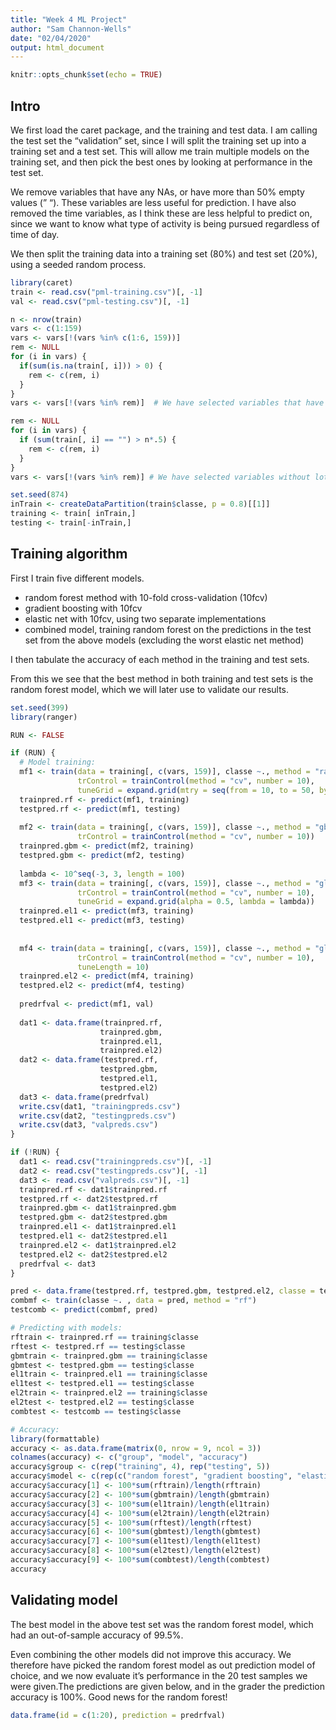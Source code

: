 ```yaml
---
title: "Week 4 ML Project"
author: "Sam Channon-Wells"
date: "02/04/2020"
output: html_document
---
```


```r
knitr::opts_chunk$set(echo = TRUE)
```

## Intro

We first load the caret package, and the training and test data. I am calling the test set the "validation" set, since I will split the training set up into a training set and a test set. This will allow me train multiple models on the training set, and then pick the best ones by looking at performance in the test set.

We remove variables that have any NAs, or have more than 50% empty values (" "). These variables are less useful for prediction. I have also removed the time variables, as I think these are less helpful to predict on, since we want to know what type of activity is being pursued regardless of time of day.

We then split the training data into a training set (80%) and test set (20%), using a seeded random process.


```r
library(caret)
train <- read.csv("pml-training.csv")[, -1]
val <- read.csv("pml-testing.csv")[, -1]

n <- nrow(train)
vars <- c(1:159)
vars <- vars[!(vars %in% c(1:6, 159))]
rem <- NULL
for (i in vars) {
  if(sum(is.na(train[, i])) > 0) {
    rem <- c(rem, i)
  }
}
vars <- vars[!(vars %in% rem)]  # We have selected variables that have no NAs to train our model on

rem <- NULL
for (i in vars) {
  if (sum(train[, i] == "") > n*.5) {
    rem <- c(rem, i)
  }  
}
vars <- vars[!(vars %in% rem)] # We have selected variables without lots of empty values

set.seed(874)
inTrain <- createDataPartition(train$classe, p = 0.8)[[1]]
training <- train[ inTrain,]
testing <- train[-inTrain,]

```

## Training algorithm

First I train five different models.

 - random forest method with 10-fold cross-validation (10fcv)
 - gradient boosting with 10fcv
 - elastic net with 10fcv, using two separate implementations
 - combined model, training random forest on the predictions in the test set from the above models (excluding the worst elastic net method)
 
I then tabulate the accuracy of each method in the training and test sets.

From this we see that the best method in both training and test sets is the random forest model, which we will later use to validate our results.

```r
set.seed(399)
library(ranger)

RUN <- FALSE

if (RUN) {
  # Model training:
  mf1 <- train(data = training[, c(vars, 159)], classe ~., method = "ranger",
               trControl = trainControl(method = "cv", number = 10),
               tuneGrid = expand.grid(mtry = seq(from = 10, to = 50, by = 8), splitrule = c("gini", "extratrees"), min.node.size = 1))
  trainpred.rf <- predict(mf1, training)
  testpred.rf <- predict(mf1, testing)
  
  mf2 <- train(data = training[, c(vars, 159)], classe ~., method = "gbm",
               trControl = trainControl(method = "cv", number = 10))
  trainpred.gbm <- predict(mf2, training)
  testpred.gbm <- predict(mf2, testing)
  
  lambda <- 10^seq(-3, 3, length = 100)
  mf3 <- train(data = training[, c(vars, 159)], classe ~., method = "glmnet",
               trControl = trainControl(method = "cv", number = 10),
               tuneGrid = expand.grid(alpha = 0.5, lambda = lambda))
  trainpred.el1 <- predict(mf3, training)
  testpred.el1 <- predict(mf3, testing)
  
  
  mf4 <- train(data = training[, c(vars, 159)], classe ~., method = "glmnet",
               trControl = trainControl(method = "cv", number = 10),
               tuneLength = 10)
  trainpred.el2 <- predict(mf4, training)
  testpred.el2 <- predict(mf4, testing)
  
  predrfval <- predict(mf1, val)
  
  dat1 <- data.frame(trainpred.rf,
                    trainpred.gbm,
                    trainpred.el1,
                    trainpred.el2)
  dat2 <- data.frame(testpred.rf,
                    testpred.gbm,
                    testpred.el1,
                    testpred.el2)
  dat3 <- data.frame(predrfval)
  write.csv(dat1, "trainingpreds.csv")
  write.csv(dat2, "testingpreds.csv")
  write.csv(dat3, "valpreds.csv")
}

if (!RUN) {
  dat1 <- read.csv("trainingpreds.csv")[, -1]
  dat2 <- read.csv("testingpreds.csv")[, -1]
  dat3 <- read.csv("valpreds.csv")[, -1]
  trainpred.rf <- dat1$trainpred.rf
  testpred.rf <- dat2$testpred.rf
  trainpred.gbm <- dat1$trainpred.gbm
  testpred.gbm <- dat2$testpred.gbm
  trainpred.el1 <- dat1$trainpred.el1
  testpred.el1 <- dat2$testpred.el1
  trainpred.el2 <- dat1$trainpred.el2
  testpred.el2 <- dat2$testpred.el2
  predrfval <- dat3
}

pred <- data.frame(testpred.rf, testpred.gbm, testpred.el2, classe = testing$classe)
combmf <- train(classe ~. , data = pred, method = "rf")
testcomb <- predict(combmf, pred)

# Predicting with models:
rftrain <- trainpred.rf == training$classe
rftest <- testpred.rf == testing$classe
gbmtrain <- trainpred.gbm == training$classe
gbmtest <- testpred.gbm == testing$classe
el1train <- trainpred.el1 == training$classe
el1test <- testpred.el1 == testing$classe
el2train <- trainpred.el2 == training$classe
el2test <- testpred.el2 == testing$classe
combtest <- testcomb == testing$classe

# Accuracy:
library(formattable)
accuracy <- as.data.frame(matrix(0, nrow = 9, ncol = 3))
colnames(accuracy) <- c("group", "model", "accuracy")
accuracy$group <- c(rep("training", 4), rep("testing", 5))
accuracy$model <- c(rep(c("random forest", "gradient boosting", "elastic net 1", "elastic net 2"), 2), "combined model")
accuracy$accuracy[1] <- 100*sum(rftrain)/length(rftrain)
accuracy$accuracy[2] <- 100*sum(gbmtrain)/length(gbmtrain)
accuracy$accuracy[3] <- 100*sum(el1train)/length(el1train)
accuracy$accuracy[4] <- 100*sum(el2train)/length(el2train)
accuracy$accuracy[5] <- 100*sum(rftest)/length(rftest)
accuracy$accuracy[6] <- 100*sum(gbmtest)/length(gbmtest)
accuracy$accuracy[7] <- 100*sum(el1test)/length(el1test)
accuracy$accuracy[8] <- 100*sum(el2test)/length(el2test)
accuracy$accuracy[9] <- 100*sum(combtest)/length(combtest)
accuracy

```


## Validating model

The best model in the above test set was the random forest model, which had an out-of-sample accuracy of 99.5%.

Even combining the other models did not improve this accuracy. We therefore have picked the random forest model as out prediction model of choice, and we now evaluate it's performance in the 20 test samples we were given.The predictions are given below, and in the grader the prediction accuracy is 100%. Good news for the random forest!

``` r

data.frame(id = c(1:20), prediction = predrfval)

```

